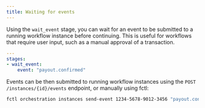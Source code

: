 ```yaml
---
title: Waiting for events
---
```


Using the `wait_event` stage, you can wait for an event to be submitted to a running workflow instance before continuing. This is useful for workflows that require user input, such as a manual approval of a transaction.

```yaml
---
stages:
- wait_event:
    event: "payout.confirmed"
```

Events can be then submitted to running workflow instances using the `POST /instances/{id}/events` endpoint, or manually using fctl:

```bash
fctl orchestration instances send-event 1234-5678-9012-3456 "payout.confirmed"
```